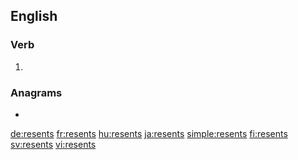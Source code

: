 ==English==

===Verb===
{{head|en|verb form}}

# {{en-third-person singular of|resent}}

===Anagrams===
* {{l|en|nesters}}

[[de:resents]]
[[fr:resents]]
[[hu:resents]]
[[ja:resents]]
[[simple:resents]]
[[fi:resents]]
[[sv:resents]]
[[vi:resents]]
